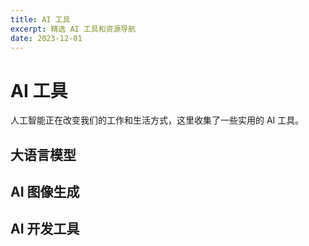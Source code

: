 ```yaml
---
title: AI 工具
excerpt: 精选 AI 工具和资源导航
date: 2023-12-01
---
```


# AI 工具

人工智能正在改变我们的工作和生活方式，这里收集了一些实用的 AI 工具。

## 大语言模型

<ResourceGrid>
  <ResourceCard
    title="ChatGPT"
    description="OpenAI 开发的对话式大语言模型"
    url="https://chat.openai.com"
    icon="🤖"
    featured
  />
  <ResourceCard
    title="Claude"
    description="Anthropic 开发的对话式大语言模型"
    url="https://claude.ai"
    icon="🧠"
    featured
  />
  <ResourceCard
    title="Gemini"
    description="Google 开发的多模态大语言模型"
    url="https://gemini.google.com"
    icon="🌐"
  />
</ResourceGrid>

## AI 图像生成

<ResourceGrid>
  <ResourceCard
    title="Midjourney"
    description="强大的 AI 图像生成工具"
    url="https://www.midjourney.com"
    icon="🎨"
    featured
  />
  <ResourceCard
    title="DALL-E"
    description="OpenAI 开发的文本到图像生成模型"
    url="https://openai.com/dall-e-3"
    icon="🖼️"
    featured
  />
  <ResourceCard
    title="Stable Diffusion"
    description="开源的文本到图像生成模型"
    url="https://stability.ai"
    icon="🔮"
  />
</ResourceGrid>

## AI 开发工具

<ResourceGrid>
  <ResourceCard
    title="GitHub Copilot"
    description="AI 代码助手"
    url="https://github.com/features/copilot"
    icon="👨‍💻"
    featured
  />
  <ResourceCard
    title="Hugging Face"
    description="AI 社区和模型库"
    url="https://huggingface.co"
    icon="🤗"
  />
  <ResourceCard
    title="LangChain"
    description="构建 LLM 应用的框架"
    url="https://www.langchain.com"
    icon="🔗"
  />
</ResourceGrid>
